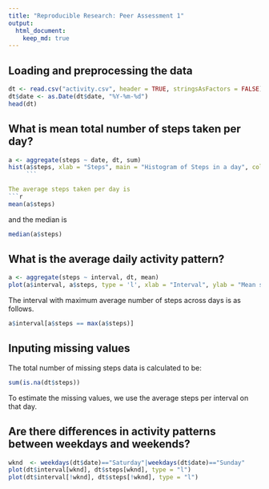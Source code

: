 ```yaml
---
title: "Reproducible Research: Peer Assessment 1"
output: 
  html_document:
    keep_md: true
---
```



## Loading and preprocessing the data

```r
dt <- read.csv("activity.csv", header = TRUE, stringsAsFactors = FALSE)
dt$date <- as.Date(dt$date, "%Y-%m-%d")
head(dt)
```

## What is mean total number of steps taken per day?
```r
a <- aggregate(steps ~ date, dt, sum)
hist(a$steps, xlab = "Steps", main = "Histogram of Steps in a day", col = "Red")
     ```

The average steps taken per day is 
```r
mean(a$steps)
``` 
and the median is 
```r
median(a$steps)
```

## What is the average daily activity pattern?
```r
a <- aggregate(steps ~ interval, dt, mean)
plot(a$interval, a$steps, type = 'l', xlab = "Interval", ylab = "Mean steps")
```

The interval with maximum average number of steps across days is as follows.
```r
a$interval[a$steps == max(a$steps)]
```

## Inputing missing values

The total number of missing steps data is calculated to be:
```r
sum(is.na(dt$steps))
```
To estimate the missing values, we use the average steps per interval on that day.


## Are there differences in activity patterns between weekdays and weekends?
```r
wknd  <- weekdays(dt$date)=="Saturday"|weekdays(dt$date)=="Sunday"
plot(dt$interval[wknd], dt$steps[wknd], type = "l")
plot(dt$interval[!wknd], dt$steps[!wknd], type = "l")
```